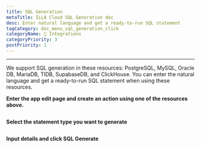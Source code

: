 ```yaml
---
title: SQL Generation
metaTitle: ILLA Cloud SQL Generation doc
desc: Enter natural language and get a ready-to-run SQL statement
tagCategory: doc_menu_sql_generation_click
categoryName: 🔨 Integrations
categoryPriority: 3
postPriority: 1
---
```

---

<Heading hidden>SQL Generation</Heading>

We support SQL generation in these resources: PostgreSQL, MySQL, Oracle DB, MariaDB, TIDB, SupabaseDB, and ClickHouse. You can enter the natural language and get a ready-to-run SQL statement when using these resources. 

**Enter the app edit page and create an action using one of the resources above.** 

<img src='https://cdn.illacloud.com/official-website/img/docs/assemble/sql_generate.png' alt="" />

**Select the statement type you want to generate**

<img src='https://cdn.illacloud.com/official-website/img/docs/assemble/sql_generate(1).gif' alt="" />

**Input details and click SQL Generate**

<img src='https://cdn.illacloud.com/official-website/img/docs/assemble/sql_generate(2).png' alt="" />
